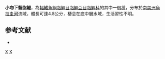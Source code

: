 {{Speciesbox 
| taxon = Hypobrycon leptorhynchus
| status = NE
| status_system = IUCN3.1
| authority =  [[da_Silva|da Silva]] & [[Malabarba|Malabarba]], 1996
| synonyms = 
}}
'''小吻下齧脂鯉'''，為[[輻鰭魚綱|輻鰭魚綱]][[脂鯉目|脂鯉目]][[脂鯉亞目|脂鯉亞目]][[脂鯉科|脂鯉科]]的其中一個[[種|種]]，分布於[[南美洲|南美洲]][[烏拉圭河|烏拉圭河]]流域，體長可達4.8公分，棲息在底中層水域，生活習性不明。

==参考文献==
{{refbegin}}
*{{FishBase_species|genus=Hypobrycon|species=leptorhynchus|year=2014|month=1}}
{{refend}}

{{Taxonbar|from=Q5559373}}

[[Category:下齧脂鯉屬|X]]
[[Category:1996年描述的鱼类|X]]


{{魚類小作品}}